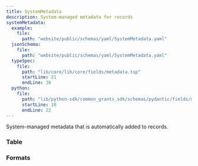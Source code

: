 ```yaml
---
title: SystemMetadata
description: System-managed metadata for records
systemMetadata:
  example:
    file:
      path: "website/public/schemas/yaml/SystemMetadata.yaml"
  jsonSchema:
    file:
      path: "website/public/schemas/yaml/SystemMetadata.yaml"
  typeSpec:
    file:
      path: "lib/core/lib/core/fields/metadata.tsp"
      startLine: 21
      endLine: 30
  python:
    file:
      path: "lib/python-sdk/common_grants_sdk/schemas/pydantic/fields/metadata.py"
      startLine: 10
      endLine: 22
---
```



System-managed metadata that is automatically added to records.

### Table

<SchemaTable spec={frontmatter.systemMetadata} />

### Formats

<SchemaFormatTabs
  example={frontmatter.systemMetadata.example}
  jsonSchema={frontmatter.systemMetadata.jsonSchema}
  typeSpec={frontmatter.systemMetadata.typeSpec}
  python={frontmatter.systemMetadata.python}
/>
